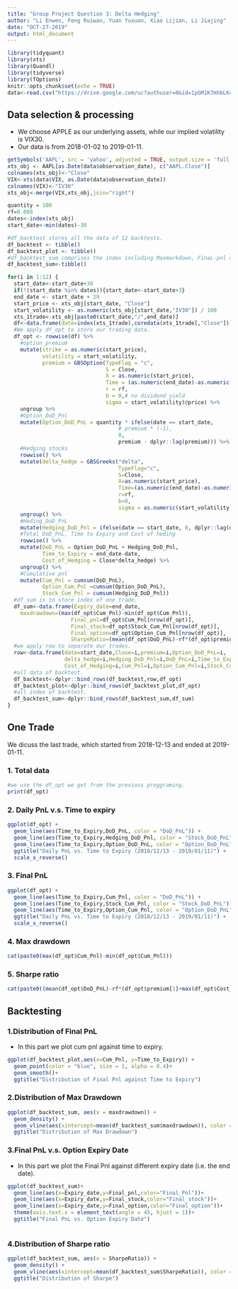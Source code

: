 ```yaml
---
title: "Group Project Question 3: Delta Hedging"
author: "Li Enwen, Feng Ruiwan, Yuan Yuxuan, Xiao Lijian, Li Jiajing"
date: "OCT-27-2019"
output: html_document
---
```

```r
library(tidyquant)
library(xts)
library(Quandl) 
library(tidyverse)
library(fOptions)
knitr::opts_chunk$set(echo = TRUE)
data<-read.csv("https://drive.google.com/uc?authuser=0&id=1pGM1K7mhbLK4rsrlCw9DrfXBIz7-tlRb&export=download")
```

## Data selection & processing
- We choose APPLE as our underlying assets, while our implied volatility is VIX30.
- Our data is from 2018-01-02 to 2019-01-11. 

```r
getSymbols('AAPL', src = 'yahoo', adjusted = TRUE, output.size = 'full')
xts_obj <- AAPL[as.Date(data$observation_date), c("AAPL.Close")]
colnames(xts_obj)<-"Close"
VIX<-xts(data$VIX, as.Date(data$observation_date))
colnames(VIX)<-"IV30"
xts_obj<-merge(VIX,xts_obj,join="right")
```

```r
quantity = 100
rf=0.008
dates<-index(xts_obj)
start_date<-min(dates)-30
```

```r

#df_backtest stores all the data of 12 backtests.
df_backtest <- tibble()
df_backtest_plot <- tibble()
#df_backtest_sum comprises the index including Maxmarkdown, FinaL-pnl of our 12 backtests.
df_backtest_sum<-tibble()

for(i in 1:12) {
  start_date<-start_date+30
  if(!(start_date %in% dates)){start_date<-start_date+3}
  end_date <- start_date + 29
  start_price <- xts_obj[start_date, "Close"]  
  start_volatility <- as.numeric(xts_obj[start_date,"IV30"]) / 100
  xts_1trade<-xts_obj[paste0(start_date,"/",end_date)]
  df<-data.frame(date=index(xts_1trade),coredata(xts_1trade[,"Close"]))
  #We apply df_opt to store our trading data.
  df_opt <- rowwise(df) %>%
    #option_premium
    mutate(strike = as.numeric(start_price),
           volatility = start_volatility,
           premium = GBSOption(TypeFlag = "c", 
                               S = Close,
                               X = as.numeric(start_price), 
                               Time = (as.numeric(end_date)-as.numeric(date))/365, 
                               r = rf,
                               b = 0,# no dividend yield 
                               sigma = start_volatility)@price) %>% 
    ungroup %>% 
    #Option_DoD_Pnl
    mutate(Option_DoD_PnL = quantity * ifelse(date == start_date, 
                                   # premium * (-1), 
                                   0,
                                   premium - dplyr::lag(premium))) %>%
    #Hedging stocks
    rowwise() %>%
    mutate(delta_hedge = GBSGreeks("delta", 
                                   TypeFlag="c", 
                                   S=Close,
                                   X=as.numeric(start_price), 
                                   Time=(as.numeric(end_date)-as.numeric(date))/365, 
                                   r=rf,
                                   b=0,
                                   sigma = as.numeric(start_volatility)) * quantity * (-1)) %>% 
    ungroup() %>%
    #Heding_DoD_PnL
    mutate(Hedging_DoD_Pnl = ifelse(date == start_date, 0, dplyr::lag(delta_hedge) * (Close - dplyr::lag(Close)))) %>%
    #Total DoD_PnL, Time to Expiry and Cost of heding
    rowwise() %>%
    mutate(DoD_PnL = Option_DoD_PnL + Hedging_DoD_Pnl,
           Time_to_Expiry = end_date-date,
           Cost_of_Hedging = Close*delta_hedge) %>%
    ungroup() %>%
    #Cumulative pnl
    mutate(Cum_Pnl = cumsum(DoD_PnL),
           Option_Cum_Pnl =cumsum(Option_DoD_PnL),
           Stock_Cum_Pnl = cumsum(Hedging_DoD_Pnl))
  #df_sum is to store index of one trade.
  df_sum<-data.frame(Expiry_date=end_date,
    maxdrawdown=(max(df_opt$Cum_Pnl)-min(df_opt$Cum_Pnl)),
                    Final_pnl=df_opt$Cum_Pnl[nrow(df_opt)],
                    Final_stock=df_opt$Stock_Cum_Pnl[nrow(df_opt)],
                    Final_option=df_opt$Option_Cum_Pnl[nrow(df_opt)],
                    SharpeRatio=(mean(df_opt$DoD_PnL)-rf*(df_opt$premium[1]+max(df_opt$Cost_of_Hedging)))/stdev(df_opt$DoD_PnL))
  #we apply row to separate our trades.
  row<-data.frame(date=start_date,Close=i,premium=i,Option_DoD_PnL=i,
                  delta_hedge=i,Hedging_DoD_Pnl=i,DoD_PnL=i,Time_to_Expiry=i,
                  Cost_of_Hedging=i,Cum_Pnl=i,Option_Cum_Pnl=i,Stock_Cum_Pnl=i)
  #all data of backtest.
  df_backtest<-dplyr::bind_rows(df_backtest,row,df_opt)
  df_backtest_plot<-dplyr::bind_rows(df_backtest_plot,df_opt)
  #all index of backtest.
  df_backtest_sum<-dplyr::bind_rows(df_backtest_sum,df_sum)
}
```

## One Trade
We dicuss the last trade, which started from 2018-12-13 and ended at 2019-01-11.

### 1. Total data
```r
#we use the df_opt we get from the previous proggraming.
print(df_opt)
```

### 2. Daily PnL v.s. Time to expiry
```r
ggplot(df_opt) + 
  geom_line(aes(Time_to_Expiry,DoD_PnL, color = "DoD_PnL")) +
  geom_line(aes(Time_to_Expiry,Hedging_DoD_Pnl, color = "Stock_DoD_PnL")) +
  geom_line(aes(Time_to_Expiry,Option_DoD_PnL, color = "Option_DoD_PnL")) +
  ggtitle("Daily PnL vs. Time to Expiry (2018/12/13 - 2019/01/11)") +
  scale_x_reverse()
```

### 3. Final PnL
```r
ggplot(df_opt) + 
  geom_line(aes(Time_to_Expiry,Cum_Pnl, color = "DoD_PnL")) +
  geom_line(aes(Time_to_Expiry,Stock_Cum_Pnl, color = "Stock_DoD_PnL")) +
  geom_line(aes(Time_to_Expiry,Option_Cum_Pnl, color = "Option_DoD_PnL")) +
  ggtitle("Daily PnL vs. Time to Expiry (2018/12/13 - 2019/01/11)") +
  scale_x_reverse()
```

### 4. Max drawdown
```r
cat(paste0(max(df_opt$Cum_Pnl)-min(df_opt$Cum_Pnl)))
```

### 5. Sharpe ratio
```r
cat(paste0((mean(df_opt$DoD_PnL)-rf*(df_opt$premium[1]+max(df_opt$Cost_of_Hedging)))/stdev(df_opt$DoD_PnL)))
```



## Backtesting

### 1.Distribution of Final PnL
- In this part we plot cum pnl against time to expiry.
```r
ggplot(df_backtest_plot,aes(x=Cum_Pnl, y=Time_to_Expiry)) +
  geom_point(color = "blue", size = 1, alpha = 0.4)+
  geom_smooth()+
  ggtitle("Distribution of Final Pnl against Time to Expiry")
```

### 2.Distribution of Max Drawdown
```r
ggplot(df_backtest_sum, aes(x = maxdrawdown)) + 
  geom_density() +
  geom_vline(aes(xintercept=mean(df_backtest_sum$maxdrawdown)), color = "navy", linetype = "dashed", size = 1) +
  ggtitle("Distribution of Max Drawdown")
```

### 3.Final PnL v.s. Option Expiry Date
- In this part we plot the Final Pnl against different expiry date (i.e. the end date).
```r
ggplot(df_backtest_sum)+
  geom_line(aes(x=Expiry_date,y=Final_pnl,color="Final_Pnl"))+
  geom_line(aes(x=Expiry_date,y=Final_stock,color="Final_stock"))+
  geom_line(aes(x=Expiry_date,y=Final_option,color="Final_option"))+
  theme(axis.text.x = element_text(angle = 45, hjust = 1))+
  ggtitle("Final PnL vs. Option Expiry Date") 
  
```

### 4.Distribution of Sharpe ratio
```r
ggplot(df_backtest_sum, aes(x = SharpeRatio)) + 
  geom_density() +
  geom_vline(aes(xintercept=mean(df_backtest_sum$SharpeRatio)), color = "navy", linetype = "dashed", size = 1) +
  ggtitle("Distribution of Sharpe")
```

